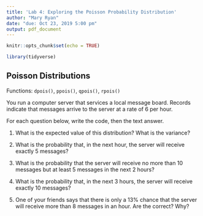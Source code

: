 ```yaml
---
title: 'Lab 4: Exploring the Poisson Probability Distribution'
author: "Mary Ryan"
date: "due: Oct 23, 2019 5:00 pm"
output: pdf_document
---
```


```r
knitr::opts_chunk$set(echo = TRUE)
```

```r
library(tidyverse)
```

## Poisson Distributions

Functions: `dpois()`, `ppois()`, `qpois()`, `rpois()`

You run a computer server that services a local message board. Records indicate that messages arrive to the server at a rate of 6 per hour.

For each question below, write the code, then the text answer.

1. What is the expected value of this distribution? What is the variance?

2. What is the probability that, in the next hour, the server will receive exactly 5 messages?


\newpage

3. What is the probability that the server will receive no more than 10 messages but at least 5 messages in the next 2 hours?

4. What is the probability that, in the next 3 hours, the server will receive exactly 10 messages?

5. One of your friends says that there is only a 13% chance that the server will receive more than 8 messages in an hour. Are the correct? Why?
